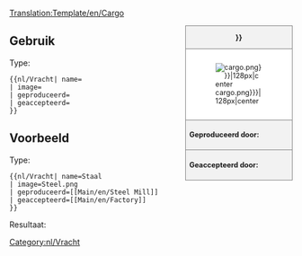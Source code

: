 <noinclude>[[Translation:Template/en/Cargo]]{{en/-}}</noinclude><!--
--><div style="float:right; width:15em; font-size:90%; border:1px solid gray; background-color:#f2f2f2; margin-left:1em; margin-bottom:1em">
<div style="text-align:center; border-bottom:1px solid gray"><strong>{{{name|{{PAGENAME}}}}}</strong></div>
<div style="padding:1em; background-color:white">[[File:en/.{{{image|cargo.png}}}|128px|center]]</div>
<div style="border-top:1px solid gray; padding:0.5em"><strong>Geproduceerd door:</strong> {{{geproduceerd}}}</div>
<div style="border-top:1px solid gray; padding:0.5em"><strong>Geaccepteerd door:</strong> {{{geaccepteerd}}}</div>
</div><noinclude>

{{en/-}}
==Gebruik==
Type:
<pre>{{nl/Vracht| name=
| image=
| geproduceerd=
| geaccepteerd=
}}</pre>

==Voorbeeld==
Type:
<pre>{{nl/Vracht| name=Staal
| image=Steel.png
| geproduceerd=[[Main/en/Steel Mill]]
| geaccepteerd=[[Main/en/Factory]]
}}</pre>
Resultaat:
{{nl/Vracht| name=Staal
| image=Steel.png
| geproduceerd=[[Main/en/Steel Mill]]
| geaccepteerd=[[Main/en/Factory]]
}}
</noinclude><includeonly>[[Category:nl/Vracht]]</includeonly>